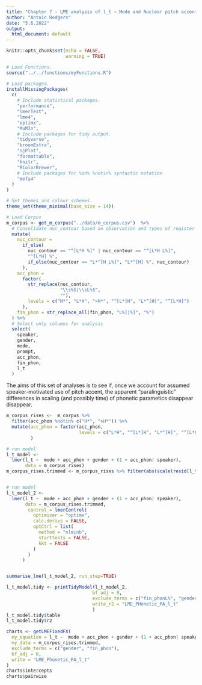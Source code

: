 ```yaml
---
title: "Chapter 7 - LME analysis of l_t ~ Mode and Nuclear pitch accents: "
author: "Antoin Rodgers"
date: "5.6.2022"
output:
  html_document: default
---
```


```r
knitr::opts_chunk$set(echo = FALSE,
                      warning = TRUE)

# Load Functions.
source("../../functions/myFunctions.R") 

# Load packages.
installMissingPackages(
  c(
    # Include statistical packages.
    "performance",
    "lmerTest",
    "lme4",
    "optimx",
    "MuMIn",
    # Include packages for tidy output.
    "tidyverse",
    "broomExtra",
    "sjPlot",
    "formattable",
    "knitr",
    "RColorBrewer",
    # Include packages for %in% %notin% syntactic notation
    "mefa4"
  )
)

# Set themes and colour schemes.
theme_set(theme_minimal(base_size = 14))

# Load Corpus
m_corpus <- get_m_corpus("../data/m_corpus.csv")  %>%
  # Consolidate nuc_contour based on observation and types of register shift.
  mutate(
    nuc_contour =
      if_else(
        nuc_contour == "^[L*H %]" | nuc_contour == "^[L*H L%]",
        "^[L*H] %",
        if_else(nuc_contour == "L*^[H L%]", "L*^[H] %", nuc_contour)
      ),
    acc_phon =
      factor(
        str_replace(nuc_contour,
                    "\\s%$|\\sL%$",
                    ""),
        levels = c("H*", "L*H", ">H*", "^[L*]H", "L*^[H]", "^[L*H]")
      ),
    fin_phon = str_replace_all(fin_phon, "L%]|%]", "%")
  ) %>%
  # Select only columns for analysis
  select(
    speaker,
    gender,
    mode,
    prompt,
    acc_phon,
    fin_phon,
    l_t
  )
```

The aims of this set of analyses is to see if, once we account for assumed speaker-motivated use of pitch accent, the apparent "paralinguistic" differences in scaling (and possibly time) of phonetic parametics disappear disappear.


```r
m_corpus_rises <-  m_corpus %>%
  filter(acc_phon %notin% c("H*", ">H*")) %>% 
  mutate(acc_phon = factor(acc_phon,
                           levels = c("L*H", "^[L*]H", "L*^[H]", "^[L*H]"))
         )

# run model
l_t_model <-
  lmer(l_t ~  mode + acc_phon + gender + (1 + acc_phon| speaker),
       data = m_corpus_rises)
m_corpus_rises.trimmed <- m_corpus_rises %>% filter(abs(scale(resid(l_t_model))) < 3.5)


# run model
l_t_model_2 <-
  lmer(l_t ~  mode + acc_phon + gender + (1 + acc_phon| speaker),
       data = m_corpus_rises.trimmed,
        control = lmerControl(
          optimizer = "optimx",
          calc.derivs = FALSE,
          optCtrl = list(
            method = "nlminb",
            starttests = FALSE,
            kkt = FALSE
          )
        )
      )


summarise_lme(l_t_model_2, run_step=TRUE)

```

```r

l_t_model.tidy <- printTidyModel(l_t_model_2,
                                bf_adj = 8,
                                exclude_terms = c("fin_phonL%", "genderM"),
                                write_r2 = "LME_PHonetic_PA_l_t"
                                )
l_t_model.tidy$table
l_t_model.tidy$r2

```

```r

charts <- getLMEFixedFX(
  my_equation = l_t ~  mode + acc_phon + gender + (1 + acc_phon| speaker),
  my_data = m_corpus_rises.trimmed,
  exclude_terms = c("gender", "fin_phon"),
  bf_adj = 8,
  write = "LME_Phonetic_PA_l_t"
)
charts$intercepts
charts$pairwise


```
